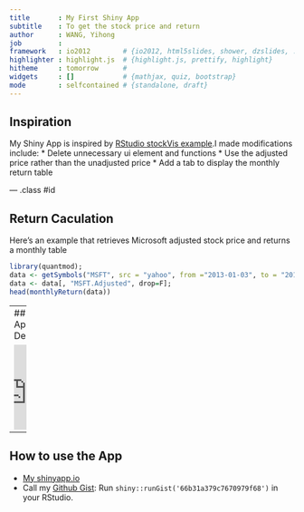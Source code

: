 ```yaml
---
title       : My First Shiny App  
subtitle    : To get the stock price and return
author      : WANG, Yihong
job         : 
framework   : io2012        # {io2012, html5slides, shower, dzslides, ...}
highlighter : highlight.js  # {highlight.js, prettify, highlight}
hitheme     : tomorrow      # 
widgets     : []            # {mathjax, quiz, bootstrap}
mode        : selfcontained # {standalone, draft}
---
```


## Inspiration 

My Shiny App is inspired by [RStudio stockVis example](http://shiny.rstudio.com/tutorial/lesson6/).I made modifications include:
* Delete unnecessary ui element and functions
* Use the adjusted price rather than the unadjusted price
* Add a tab to display the monthly return table

--- .class #id 

## Return Caculation
Here's an example that retrieves Microsoft adjusted stock price and returns a monthly table
```r
library(quantmod);
data <- getSymbols("MSFT", src = "yahoo", from ="2013-01-03", to = "2014-06-20", auto.assign = FALSE);
data <- data[, "MSFT.Adjusted", drop=F];
head(monthlyReturn(data))
```

---
## App Demo

<iframe src="https://wyih.shinyapps.io/test1/" width="100%" 
height="100%" frameborder="0">Loading</iframe>


---
## How to use the App

* [My shinyapp.io](https://wyih.shinyapps.io/test1/)
* Call my [Github Gist](https://gist.github.com/nofacetou/66b31a379c7670979f68): Run `shiny::runGist('66b31a379c7670979f68')` in your RStudio.



